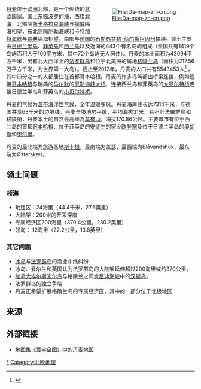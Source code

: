 <div style="float:right;padding:10px;">[[File:Da-map-zh-cn.png|File:Da-map-zh-cn.png]]</div>

[[丹麦|丹麦]]位于[[欧洲|欧洲]]北部，是一个传统的[[北欧|北欧]]国家。国土东临[[波罗的海|波罗的海]]，西接[[北海_(大西洋)|北海]]，北部隔[[斯卡格拉克海峡|斯卡格拉克海峡]]与[[挪威|挪威]]隔海相望，东北则隔[[厄勒海峡|厄勒海峡]]和[[卡特加特海峡|卡特加特海峡]]与[[瑞典|瑞典]]隔海相望，南部与[[德国|德国]]的[[石勒苏益格-荷尔斯坦因州|石勒苏益格-荷尔斯坦因州]]接壤。领土主要由[[日德兰半岛|日德兰半岛]]、[[菲英岛|菲英岛]]和[[西兰岛|西兰岛]]以及近海的443个有名岛屿组成（全国共有1419个岛屿面积大于100平方米，其中72个岛屿无人居住）。丹麦的本土面积为43094平方千米，另有北大西洋上的[[法罗群岛|法罗群岛]]和位于北美洲的属地[[格陵兰岛|格陵兰岛]]（面积为217.56万平方千米，为世界第一大岛）。截止至2012年，丹麦的人口共有5543453人<ref name="factbook">{{cite web|date=3 August 2012|url=https://www.cia.gov/library/publications/the-world-factbook/geos/da.html|title=Denmark|work=The World Factbook|publisher=CIA|accessdate=4 February 2012|archive-date=2015-09-18|archive-url=https://web.archive.org/web/20150918223138/https://www.cia.gov/library/publications//the-world-factbook/geos/da.html|dead-url=no}}</ref> ，其中四分之一的人都居住在首都哥本哈根。丹麦的许多岛屿都由桥梁连接，例如连接[[哥本哈根|哥本哈根]]与瑞典的[[马尔默|马尔默]]的[[厄勒海峡大桥|厄勒海峡大桥]]、连接西兰岛和菲英岛的[[大贝尔特桥|大贝尔特桥]]连接日德兰半岛和菲英岛的[[小贝尔特桥|小贝尔特桥]]。

丹麦的气候为[[温带海洋性气候|温带海洋性气候]]，全年温暖多风。丹麦海岸线长达7314千米，与德国共享68千米的边境线。丹麦全境地势平缓，平均海拔31米，若不計法羅群島和格陵蘭，丹麥本土的自然最高峰為[[莫來山|莫來山]]，海拔170.86公尺。主要城市有位于西兰岛的首都[[哥本哈根|哥本哈根]]、位于菲英岛的[[安徒生|安徒生]]的家乡[[欧登塞|欧登塞]]及位于日德兰半岛的[[奧胡斯|奧胡斯]]和[[奧尔堡|奧尔堡]]。

丹麦的最北端为旅游圣地[[斯卡根|斯卡根]]，最南端为盖瑟，最西端为Blåvandshuk，最东端为Østerskær。

==领土问题==
===领海===
*毗连区：24海里（44.4千米，27.6英里）
*大陆架：200米的开采深度
*专属经济区200海里（370.4公里，230.2英里）
*领海： 12海里（22.2公里，13.8英里）
===其它问题===
*[[冰岛|冰岛]]与[[法罗群岛|法罗群岛]]的渔业中线纠纷
*冰岛、爱尔兰和英国认为法罗群岛的大陆架延伸超过200海里或约370公里。
*[[加拿大|加拿大]][[埃尔斯米尔岛|埃尔斯米尔岛]]与格陵兰之间[[肯尼迪海峡|肯尼迪海峡]]中的[[汉斯岛|汉斯岛]]。
*法罗群岛的独立争端
*丹麦正希望扩展格陵兰岛的专属经济区，其中的一部分位于北极地区

==来源==
{{reflist}}

==外部链接==
*[http://www.wdl.org/zh/item/11259/ 地图集《寰宇全图》中的丹麦地图]{{Wayback|url=http://www.wdl.org/zh/item/11259/ |date=20201031085351 }}

{{欧洲题目|地理}}
[[Category:丹麦地理|*]]

[[Category:北欧地理|Category:北欧地理]]